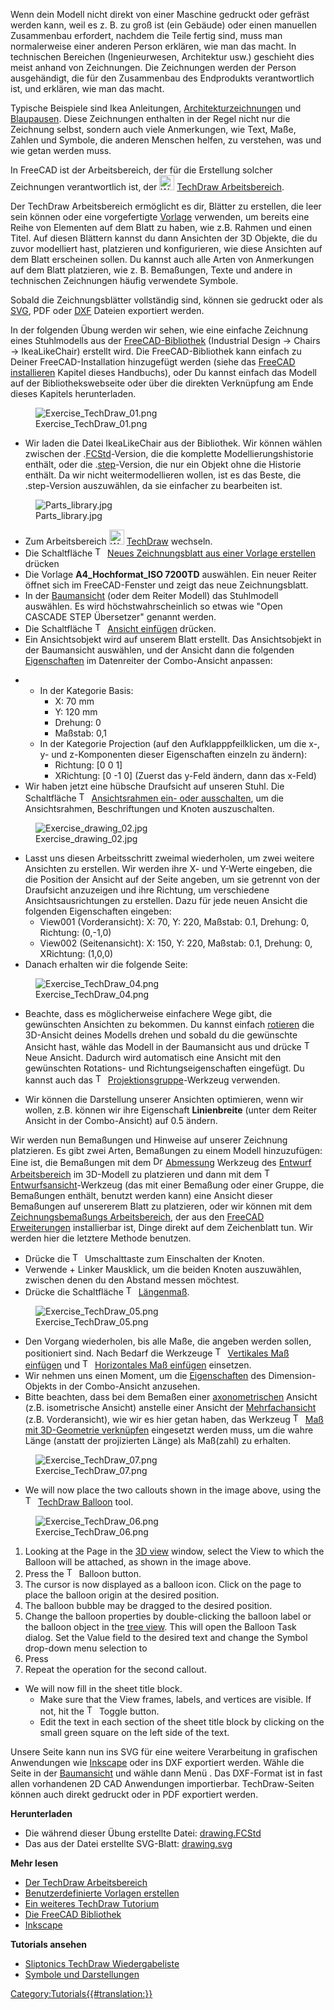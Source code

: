 <languages/>

{{Docnav/de
|[[Manual:Preparing models for 3D printing/de|Modelle für den 3D Druck vorbereiten]]
|[[Manual:BIM modeling/de|BIM Modellierung]]
|[[Manual:Introduction/de|Handbuch Start]]
|IconC=Crystal Clear manual.png
}}

{{Manual:TOC}}

Wenn dein Modell nicht direkt von einer Maschine gedruckt oder gefräst werden kann, weil es z. B. zu groß ist (ein Gebäude) oder einen manuellen Zusammenbau erfordert, nachdem die Teile fertig sind, muss man normalerweise einer anderen Person erklären, wie man das macht. In technischen Bereichen (Ingenieurwesen, Architektur usw.) geschieht dies meist anhand von Zeichnungen. Die Zeichnungen werden der Person ausgehändigt, die für den Zusammenbau des Endprodukts verantwortlich ist, und erklären, wie man das macht.

Typische Beispiele sind Ikea Anleitungen, [https://en.wikipedia.org/wiki/Architectural_drawing Architekturzeichnungen] und [https://en.wikipedia.org/wiki/Blueprint Blaupausen]. Diese Zeichnungen enthalten in der Regel nicht nur die Zeichnung selbst, sondern auch viele Anmerkungen, wie Text, Maße, Zahlen und Symbole, die anderen Menschen helfen, zu verstehen, was und wie getan werden muss.

In FreeCAD ist der Arbeitsbereich, der für die Erstellung solcher Zeichnungen verantwortlich ist, der [[Image:Workbench_TechDraw.svg|24px]] [[TechDraw_Workbench/de|TechDraw Arbeitsbereich]]. 

Der TechDraw Arbeitsbereich ermöglicht es dir, Blätter zu erstellen, die leer sein können oder eine vorgefertigte [[TechDraw_Templates/de|Vorlage]] verwenden, um bereits eine Reihe von Elementen auf dem Blatt zu haben, wie z.B. Rahmen und einen Titel. Auf diesen Blättern kannst du dann Ansichten der 3D Objekte, die du zuvor modelliert hast, platzieren und konfigurieren, wie diese Ansichten auf dem Blatt erscheinen sollen. Du kannst auch alle Arten von Anmerkungen auf dem Blatt platzieren, wie z. B. Bemaßungen, Texte und andere in technischen Zeichnungen häufig verwendete Symbole.

Sobald die Zeichnungsblätter vollständig sind, können sie gedruckt oder als [https://en.wikipedia.org/wiki/Scalable_Vector_Graphics SVG], PDF oder [https://en.wikipedia.org/wiki/AutoCAD_DXF DXF] Dateien exportiert werden.

In der folgenden Übung werden wir sehen, wie eine einfache Zeichnung eines Stuhlmodells aus der [https://github.com/FreeCAD/FreeCAD-library FreeCAD-Bibliothek] (Industrial Design → Chairs → IkeaLikeChair) erstellt wird. Die FreeCAD-Bibliothek kann einfach zu Deiner FreeCAD-Installation hinzugefügt werden (siehe das [[Installing/de|FreeCAD installieren]] Kapitel dieses Handbuchs), oder Du kannst einfach das Modell auf der Bibliothekswebseite oder über die direkten Verknüpfung am Ende dieses Kapitels herunterladen.

[[Image:Exercise_TechDraw_01.png]]

* Wir laden die Datei IkeaLikeChair aus der Bibliothek. Wir können wählen zwischen der .[[File_Format_FCStd/de|FCStd]]-Version, die die komplette Modellierungshistorie enthält, oder die .[[STEP/de|step]]-Version, die nur ein Objekt ohne die Historie enthält. Da wir nicht weitermodellieren wollen, ist es das Beste, die .step-Version auszuwählen, da sie einfacher zu bearbeiten ist.

[[Image:Parts_library.jpg]]

* Zum Arbeitsbereich [[Image:Workbench_TechDraw.svg|24px]] [[TechDraw_Workbench/de|TechDraw]] wechseln.
* Die Schaltfläche [[Image:TechDraw_PageTemplate.svg|16px]] [[TechDraw_PageTemplate/de|Neues Zeichnungsblatt aus einer Vorlage erstellen]] drücken
* Die Vorlage '''A4_Hochformat_ISO 7200TD''' auswählen. Ein neuer Reiter öffnet sich im FreeCAD-Fenster und zeigt das neue Zeichnungsblatt.
* In der [[tree view/de|Baumansicht]] (oder dem Reiter Modell) das Stuhlmodell auswählen. Es wird höchstwahrscheinlich so etwas wie "Open CASCADE STEP Übersetzer" genannt werden.
* Die Schaltfläche [[Image:TechDraw_View.svg|16px]] [[TechDraw_View/de|Ansicht einfügen]] drücken.
* Ein Ansichtsobjekt wird auf unserem Blatt erstellt. Das Ansichtsobjekt in der Baumansicht auswählen, und der Ansicht dann die folgenden [[TechDraw_View/de#Properties|Eigenschaften]] im Datenreiter der Combo-Ansicht anpassen:

** In der Kategorie Basis:
*** X: 70 mm
*** Y: 120 mm
*** Drehung: 0
*** Maßstab: 0,1
** In der Kategorie Projection (auf den Aufklapppfeilklicken, um die x-, y- und z-Komponenten dieser Eigenschaften einzeln zu ändern):
*** Richtung: [0 0 1]
*** XRichtung: [0 -1 0] (Zuerst das y-Feld ändern, dann das x-Feld)
* Wir haben jetzt eine hübsche Draufsicht auf unseren Stuhl. Die Schaltfläche [[Image:TechDraw_ToggleFrame.svg|16px]] [[TechDraw_ToggleFrame/de|Ansichtsrahmen ein- oder ausschalten]], um die Ansichtsrahmen, Beschriftungen und Knoten auszuschalten.

[[Image:Exercise_drawing_02.jpg]]

* Lasst uns diesen Arbeitsschritt zweimal wiederholen, um zwei weitere Ansichten zu erstellen. Wir werden ihre X- und Y-Werte eingeben, die die Position der Ansicht auf der Seite angeben, um sie getrennt von der Draufsicht anzuzeigen und ihre Richtung, um verschiedene Ansichtsausrichtungen zu erstellen. Dazu für jede neuen Ansicht die folgenden Eigenschaften eingeben:
** View001 (Vorderansicht): X: 70, Y: 220, Maßstab: 0.1, Drehung: 0, Richtung: (0,-1,0)
** View002 (Seitenansicht): X: 150, Y: 220, Maßstab: 0.1, Drehung: 0, XRichtung: (1,0,0)
* Danach erhalten wir die folgende Seite:

[[Image:Exercise_TechDraw_04.png]]

* Beachte, dass es möglicherweise einfachere Wege gibt, die gewünschten Ansichten zu bekommen. Du kannst einfach [[Manual:Navigating in the 3D view/de|rotieren]] die 3D-Ansicht deines Modells drehen und sobald du die gewünschte Ansicht hast, wähle das Modell in der Baumansicht aus und drücke [[Image:TechDraw_View.svg|16px]] Neue Ansicht. Dadurch wird automatisch eine Ansicht mit den gewünschten Rotations- und Richtungseigenschaften eingefügt. Du kannst auch das [[Image:TechDraw_ProjectionGroup.svg|16px]] [[TechDraw_ProjectionGroup/de|Projektionsgruppe]]-Werkzeug verwenden.

* Wir können die Darstellung unserer Ansichten optimieren, wenn wir wollen, z.B. können wir ihre Eigenschaft '''Linienbreite''' (unter dem Reiter Ansicht in der Combo-Ansicht) auf 0.5 ändern.

Wir werden nun Bemaßungen und Hinweise auf unserer Zeichnung platzieren. Es gibt zwei Arten, Bemaßungen zu einem Modell hinzuzufügen: Eine ist, die Bemaßungen  mit dem [[Image:Draft_Dimension.svg|16px]] [[Draft_Dimension/de|Abmessung]] Werkzeug des [[Draft_Workbench/de|Entwurf Arbeitsbereich]] im 3D-Modell zu platzieren und dann mit dem [[Image:TechDraw_DraftView.svg|16px]] [[TechDraw_DraftView/de|Entwurfsansicht]]-Werkzeug (das mit einer Bemaßung oder einer Gruppe, die Bemaßungen enthält, benutzt werden kann) eine Ansicht dieser Bemaßungen auf unsererem Blatt zu platzieren, oder wir können mit dem [https://github.com/hamish2014/FreeCAD_drawing_dimensioning Zeichnungsbemaßungs Arbeitsbereich], der aus den [https://github.com/FreeCAD/FreeCAD-addons FreeCAD Erweiterungen] installierbar ist, Dinge direkt auf dem Zeichenblatt tun. Wir werden hier die letztere Methode benutzen.

* Drücke die [[Image:TechDraw_ToggleFrame.svg|16px]] Umschalttaste zum Einschalten der Knoten.
* Verwende {{KEY|Strg}} + Linker Mausklick, um die beiden Knoten auszuwählen, zwischen denen du den Abstand messen möchtest.
* Drücke die Schaltfläche [[Image:TechDraw_LengthDimension.svg|16px]] [[TechDraw_LengthDimension/de|Längenmaß]].

[[Image:Exercise_TechDraw_05.png]]

* Den Vorgang wiederholen, bis alle Maße, die angeben werden sollen, positioniert sind. Nach Bedarf die Werkzeuge [[Image:TechDraw_VerticalDimension.svg|16px]] [[TechDraw_VerticalDimension/de|Vertikales Maß einfügen]] und [[Image:TechDraw_HorizontalDimension.svg|16px]] [[TechDraw_HorizontalDimension/de|Horizontales Maß einfügen]] einsetzen. 
* Wir nehmen uns einen Moment, um die [[TechDraw_LengthDimension/de#Eigenschaften|Eigenschaften]] des Dimension-Objekts in der Combo-Ansicht anzusehen.
* Bitte beachten, dass bei dem Bemaßen einer [https://en.wikipedia.org/wiki/Axonometric_projection axonometrischen] Ansicht (z.B. isometrische Ansicht) anstelle einer Ansicht der [https://en.wikipedia.org/wiki/Multiview_projection Mehrfachansicht] (z.B. Vorderansicht), wie wir es hier getan haben, das Werkzeug [[Image:TechDraw_LinkDimension.svg|16px]] [[TechDraw_LinkDimension/de|Maß mit 3D-Geometrie verknüpfen]] eingesetzt werden muss, um die wahre Länge (anstatt der projizierten Länge) als Maß(zahl) zu erhalten.

[[Image:Exercise_TechDraw_07.png]]

* We will now place the two callouts shown in the image above, using the [[Image:TechDraw_Balloon.svg|16px]] [[TechDraw_Balloon|TechDraw Balloon]] tool.

[[Image:Exercise_TechDraw_06.png]]

# Looking at the Page in the [[3D_view|3D view]] window, select the View to which the Balloon will be attached, as shown in the image above.
# Press the [[Image:TechDraw Balloon.svg|16px]] Balloon button.
# The cursor is now displayed as a balloon icon.  Click on the page to place the balloon origin at the desired position.
# The balloon bubble may be dragged to the desired position. 
# Change the balloon properties by double-clicking the balloon label or the balloon object in the [[Tree_view|tree view]]. This will open the Balloon Task dialog. Set the Value field to the desired text and change the Symbol drop-down menu selection to {{MenuCommand|None}} 
# Press {{Button|OK}}
# Repeat the operation for the second callout.
* We will now fill in the sheet title block.
** Make sure that the View frames, labels, and vertices are visible. If not, hit the [[Image:TechDraw_ToggleFrame.svg|16px]] Toggle button.
** Edit the text in each section of the sheet title block by clicking on the small green square on the left side of the text.

Unsere Seite kann nun ins SVG für eine weitere Verarbeitung in grafischen Anwendungen wie [http://www.inkscape.org Inkscape] oder ins DXF exportiert werden. Wähle die Seite in der [[Tree_view/de|Baumansicht]] und wähle dann Menü {{MenuCommand|Datei → Export}}. Das DXF-Format ist in fast allen vorhandenen 2D CAD Anwendungen importierbar. TechDraw-Seiten können auch direkt gedruckt oder in PDF exportiert werden.

'''Herunterladen'''

* Die während dieser Übung erstellte Datei: [https://github.com/JoshuaCall/FreeCAD-manual/blob/master/files/drawing.FCStd drawing.FCStd]
* Das aus der Datei erstellte SVG-Blatt: [https://github.com/JoshuaCall/FreeCAD-manual/blob/master/files/drawing.svg drawing.svg]

'''Mehr lesen'''

* [[TechDraw_Workbench/de|Der TechDraw Arbeitsbereich]]
* [[TechDraw_TemplateHowTo/de|Benutzerdefinierte Vorlagen erstellen]]
* [[Basic_TechDraw_Tutorial/de|Ein weiteres TechDraw Tutorium]]
* [https://github.com/FreeCAD/FreeCAD-library Die FreeCAD Bibliothek]
* [http://www.inkscape.org Inkscape]

'''Tutorials ansehen'''
* [https://www.youtube.com/watch?v=7LbOmSGW9F0&list=PLEuOia-QxyFKQnmM1U9yVo7eNrK_Mcln8 Sliptonics TechDraw Wiedergabeliste]
* [https://www.youtube.com/watch?v=cggBR1Ghq7k Symbole und Darstellungen]


{{Docnav/de
|[[Manual:Preparing models for 3D printing/de|Modelle für den 3D Druck vorbereiten]]
|[[Manual:BIM modeling/de|BIM Modellierung]]
|[[Manual:Introduction/de|Handbuch Start]]
|IconC=Crystal Clear manual.png
}}

[[Category:Tutorials{{#translation:}}]]